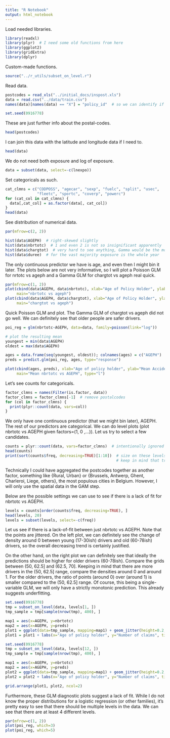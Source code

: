 ```yaml
---
title: "R Notebook"
output: html_notebook
---
```


Load needed libraries.
```r
library(readxl)
library(plyr)  # I need some old functions from here
library(ggplot2)
library(gridExtra)
library(dplyr)
```

Custom-made functions.
```r
source("../r_utils/subset_on_level.r")
```


Read data.
```r
postcodes = read_xls("../initial_docs/inspost.xls")
data = read.csv("../data/train.csv")
names(data)[names(data) == "X"] = "policy_id"  # so we can identify if needed

set.seed(0916778)
```

These are just further info about the postal-codes.
```r
head(postcodes)
```

I can join this data with the latitude and longitude data if I need to.
```r
head(data)
```

We do not need both exposure and log of exposure.
```r
data = subset(data, select=-c(lnexpo))
```

Set categoricals as such.
```r
cat_clmns = c("CODPOSS", "agecar", "sexp", "fuelc", "split", "usec",
              "fleetc", "sportc", "coverp", "powerc")
for (cat_col in cat_clmns) {
  data[,cat_col] = as.factor(data[, cat_col])
}
head(data)
```

See distribution of numerical data.
```r
par(mfrow=c(2, 2))

hist(data$AGEPH)  # right-skewed slightly
hist(data$nbrtotc)  # 1 and even 2 is not so insignificant apparently
hist(data$chargtot)  # very hard to see anything, Gamma would be the most appropriate here
hist(data$duree)  # for the vast majority exposure is the whole year
```

The only continuous predictor we have is age, and even then I might bin it later. The plots below are not very informative, so I will plot a Poisson GLM for nrtotc vs ageph and a Gamma GLM for chargtot vs ageph real quick.
```r
par(mfrow=c(1, 2))
plot(cbind(data$AGEPH, data$nbrtotc), xlab="Age of Policy Holder", ylab="Number of Claims",
     main="nbrtotc vs ageph")
plot(cbind(data$AGEPH, data$chargtot), xlab="Age of Policy Holder", ylab="Claim Amount",
     main="chargtot vs ageph")
```

Quick Poisson GLM and plot. The Gamma GLM of chargtot vs ageph did not go well. We can definitely see that older people are safer drivers.
```r
poi_reg = glm(nbrtotc~AGEPH, data=data, family=poisson(link="log"))

# plot the resulting mean
youngest = min(data$AGEPH)
oldest = max(data$AGEPH)

ages = data.frame(seq(youngest, oldest)); colnames(ages) = c("AGEPH")
preds = predict.glm(poi_reg, ages, type="response")

plot(cbind(ages, preds), xlab="Age of policy holder", ylab="Mean Accidents",
     main="Mean nbrtotc vs AGEPH", type="l")
```

Let's see counts for categoricals.
```r
factor_clmns = names(Filter(is.factor, data))
factor_clmns = factor_clmns[-1]  # remove postalcodes
for (col in factor_clmns) {
  print(plyr::count(data, vars=col))
}
```

We only have one continuous predictor (that we might bin later), AGEPH. The rest of our predictors are categorical. We can do level plots (plot nbrtotc vs AGEPH given factors=(1, 0 ,...)). Let us try to select a few candidates.
```r
counts = plyr::count(data, vars=factor_clmns)  # intentionally ignored postal codes in this
head(counts)
print(sort(counts$freq, decreasing=TRUE)[1:10])  # size on these levels is very respectable
                                                 # keep in mind that trainset is only 64% of full data
```

Technically I could have aggregated the postcodes together as another factor, something like {Rural, Urban} or {Brussels, Antwerp, Ghent, Charleroi, Liege, others}, the most populous cities in Belgium. However, I will only use the spatial data in the GAM step.

Below are the possible settings we can use to see if there is a lack of fit for nbrtotc vs AGEPH.
```r
levels = counts[order(counts$freq, decreasing=TRUE), ]
head(levels, 20)
levels = subset(levels, select=-c(freq))
```

Let us see if there is a lack-of-fit between just nbrtotc vs AGEPH. Note that the points are jittered. On the left plot, we can definitely see the change of density around 0 between young (17-30ish) drivers and old (60-78ish) drivers, so the overall decreasing trend is certainly justified.

On the other hand, on the right plot we can definitely see that ideally the predictions should be higher for older drivers (60-78ish). Compare the grids between (50, 62.5] and (62.5, 70]. Keeping in mind that there are more drivers in the (50, 62.5] range, compare the densities around 0 and around 1. For the older drivers, the ratio of points (around 0) over (around 1) is smaller compared to the (50, 62.5] range. Of course, this being a single-variable GLM, we will only have a strictly monotonic prediction. This already suggests underfitting.
```r
set.seed(0916778)
tmp = subset_on_level(data, levels[1, ])
tmp_sample = tmp[sample(nrow(tmp), 400), ]

map1 = aes(x=AGEPH, y=nbrtotc)
map2 = aes(x=AGEPH, y=preds)
plot1 = ggplot(data=tmp_sample, mapping=map1) + geom_jitter(height=0.2, width=0, cex=0.5) + geom_line(mapping=map2, data=cbind(ages, preds))
plot1 = plot1 + labs(x="Age of policy holder", y="Number of claims", title="levels[1, ]")

set.seed(0916778)
tmp = subset_on_level(data, levels[12, ])
tmp_sample = tmp[sample(nrow(tmp), 400), ]

map1 = aes(x=AGEPH, y=nbrtotc)
map2 = aes(x=AGEPH, y=preds)
plot2 = ggplot(data=tmp_sample, mapping=map1) + geom_jitter(height=0.2, width=0, cex=0.5) + geom_line(mapping=map2, data=cbind(ages, preds))
plot2 = plot2 + labs(x="Age of policy holder", y="Number of claims", title="levels[12, ]")

grid.arrange(plot1, plot2, ncol=2)
```

Furthermore, these GLM diagnostic plots suggest a lack of fit. While I do not know the proper distributions for a logistic regression (or other families), it's pretty easy to see that there should be multiple levels in the data. We can see that there are at least 4 different levels.
```r
par(mfrow=c(1, 2))
plot(poi_reg, which=3)
plot(poi_reg, which=5)
```






